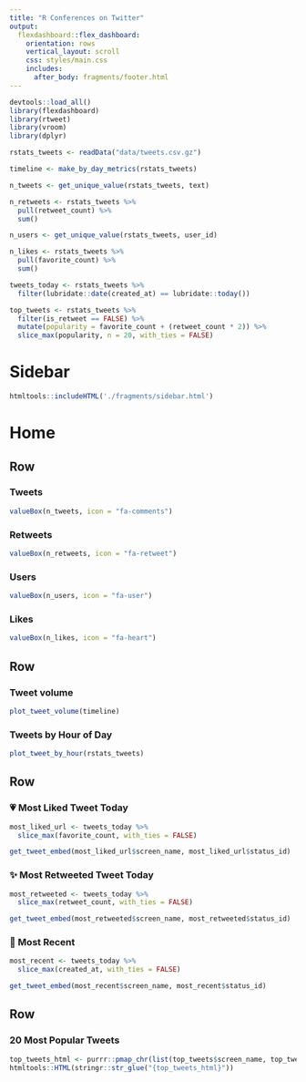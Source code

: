 ```yaml
---
title: "R Conferences on Twitter"
output: 
  flexdashboard::flex_dashboard:
    orientation: rows
    vertical_layout: scroll
    css: styles/main.css
    includes:
      after_body: fragments/footer.html
---
```


```r
devtools::load_all()
library(flexdashboard)
library(rtweet)
library(vroom)
library(dplyr)
```

```r
rstats_tweets <- readData("data/tweets.csv.gz")
```

```r
timeline <- make_by_day_metrics(rstats_tweets)

n_tweets <- get_unique_value(rstats_tweets, text)

n_retweets <- rstats_tweets %>%
  pull(retweet_count) %>%
  sum()

n_users <- get_unique_value(rstats_tweets, user_id)

n_likes <- rstats_tweets %>%
  pull(favorite_count) %>%
  sum()

tweets_today <- rstats_tweets %>%
  filter(lubridate::date(created_at) == lubridate::today())

top_tweets <- rstats_tweets %>%
  filter(is_retweet == FALSE) %>% 
  mutate(popularity = favorite_count + (retweet_count * 2)) %>% 
  slice_max(popularity, n = 20, with_ties = FALSE)
```

Sidebar {.sidebar}
==================

```r
htmltools::includeHTML('./fragments/sidebar.html')
```

Home {data-icon="ion-home"}
====

Row
-------------------------------------

### Tweets

```r
valueBox(n_tweets, icon = "fa-comments")
```

### Retweets

```r
valueBox(n_retweets, icon = "fa-retweet")
```

### Users

```r
valueBox(n_users, icon = "fa-user")
```

### Likes

```r
valueBox(n_likes, icon = "fa-heart")
```

Row {.tabset .tabset-fade}
-----------------------------------------------------------------------

### Tweet volume

```r
plot_tweet_volume(timeline)
```

### Tweets by Hour of Day

```r
plot_tweet_by_hour(rstats_tweets)
```

Row
-----------------------------------------------------------------------

### 💗 Most Liked Tweet Today {.tweet-box}

```r
most_liked_url <- tweets_today %>%
  slice_max(favorite_count, with_ties = FALSE)

get_tweet_embed(most_liked_url$screen_name, most_liked_url$status_id)
```

### ✨ Most Retweeted Tweet Today {.tweet-box}

```r
most_retweeted <- tweets_today %>%
  slice_max(retweet_count, with_ties = FALSE)

get_tweet_embed(most_retweeted$screen_name, most_retweeted$status_id)
```

### 🎉 Most Recent {.tweet-box}

```r
most_recent <- tweets_today %>%
  slice_max(created_at, with_ties = FALSE)

get_tweet_embed(most_recent$screen_name, most_recent$status_id)
```

Row
-----------------------------------------------------------------------

### 20 Most Popular Tweets {.tweet-wall}

```r
top_tweets_html <- purrr::pmap_chr(list(top_tweets$screen_name, top_tweets$status_id), get_tweet_embed)
htmltools::HTML(stringr::str_glue("{top_tweets_html}"))
```
